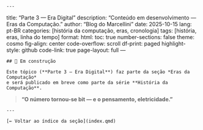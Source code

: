     ---
title: "Parte 3 — Era Digital"
description: "Conteúdo em desenvolvimento — Eras da Computação."
author: "Blog do Marcellini"
date: 2025-10-15
lang: pt-BR
categories: [história da computação, eras, cronologia]
tags: [história, eras, linha do tempo]
format:
  html:
    toc: true
    number-sections: false
    theme: cosmo
    fig-align: center
    code-overflow: scroll
    df-print: paged
    highlight-style: github
    code-link: true
page-layout: full
---

    ## 🚧 Em construção

    Este tópico (**Parte 3 — Era Digital**) faz parte da seção *Eras da Computação*  
    e será publicado em breve como parte da série **História da Computação**.

<div class="intro-block digital">
> **“O número tornou-se bit — e o pensamento, eletricidade.”**
</div>

    ---

    [← Voltar ao índice da seção](index.qmd)
